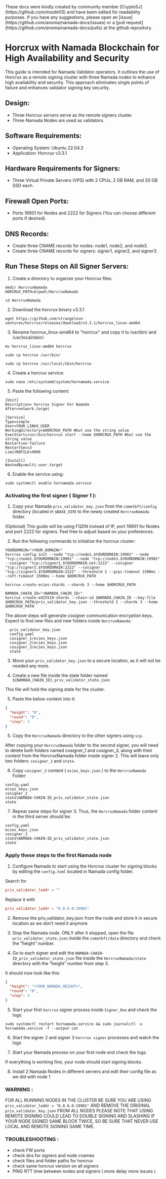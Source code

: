 
<Callout type="info" emoji="🫶">
These docs were kindly created by community member [CryptoSJ](https://github.com/msobh13) and have been edited for readability purposes. If you have any suggestions, please open an [issue](https://github.com/anoma/namada-docs/issues) or a [pull request](https://github.com/anoma/namada-docs/pulls) at the github repository.
</Callout>


# Horcrux with Namada Blockchain for High Availability and Security

This guide is intended for Namada Validator operators. It outlines the use of Horcrux as a remote signing cluster with three Namada nodes to enhance high availability and security. This approach eliminates single points of failure and enhances validator signing key security.

## Design:

- Three Horcrux servers serve as the remote signers cluster.
- Three Namada Nodes are used as validators.

## Software Requirements:

- Operating System: Ubuntu 22.04.3
- Application: Horcrux v3.3.1

## Hardware Requirements for Signers:

- Three Virtual Private Servers (VPS) with 2 CPUs, 2 GB RAM, and 20 GB SSD each.

## Firewall Open Ports:

- Ports 19901 for Nodes and 2222 for Signers (You can choose different ports if desired).

## DNS Records:

- Create three CNAME records for nodes: node1, node2, and node3.
- Create three CNAME records for signers: signer1, signer2, and signer3.

## Run These Steps on All Signer Servers:

1. Create a directory to organize your Horcrux files:

```shell copy
mkdir HorcruxNamada
HORCRUX_PATH=$(pwd)/HorcruxNamada
```

```shell copy
cd HorcruxNamada
```

2. Download the horcrux binary v3.3.1

```shell copy
wget https://github.com/strangelove-ventures/horcrux/releases/download/v3.3.1/horcrux_linux-amd64
```

3. Rename horcrux_linux-amd64 to "horcrux" and copy it to /usr/bin/ and /usr/local/sbin/:

```shell copy
mv horcrux_linux-amd64 horcrux
```

```shell copy
sudo cp horcrux /usr/bin/
```

```shell copy
sudo cp horcrux /usr/local/sbin/horcrux
```

4. Create a horcrux service:

```shell copy
sudo nano /etc/systemd/system/hornamada.service
```

5. Paste the following content:

```shell
[Unit]
Description= horcrux Signer For Namada
After=network.target

[Service]
Type=simple
User=YOUR_LINUX_USER
WorkingDirectory=$HORCRUX_PATH #but use the string value
ExecStart=/usr/bin/horcrux start --home $HORCRUX_PATH #but use the string value
Restart=on-failure
RestartSec=3
LimitNOFILE=4096

[Install]
WantedBy=multi-user.target
```

6. Enable the service using:

```shell copy
sudo systemctl enable hornamada.service
```


### Activating the first signer ( Signer 1 ):

1. Copy your Namada `priv_validator_key.json` from the `cometbft/config` directory (located in `$BASE_DIR`) to the newly created `HorcruxNamada` folder.

(Optional) This guide will be using FQDN instead of IP, port 19901 for Nodes and port 2222 for signers. Feel free to adjust based on your preferences.

2. Run the following commands to initialize the horcrux cluster:

```shell copy
YOURDOMAIN="<YOUR_DOMAIN>"
horcrux config init --node "tcp://node1.$YOURDOMAIN:19901" --node "tcp://node2.$YOURDOMAIN:19901" --node "tcp://node3.$YOURDOMAIN:19901" --cosigner "tcp://signer1.$YOURDOMAIN.net:2222" --cosigner "tcp://signer2.$YOURDOMAIN:2222" --cosigner "tcp://signer3.$YOURDOMAIN:2222" --threshold 2 --grpc-timeout 1500ms --raft-timeout 1500ms --home $HORCRUX_PATH
```

```shell copy
horcrux create-ecies-shards --shards 3 --home $HORCRUX_PATH
```

```shell copy
NAMADA_CHAIN_ID="<NAMADA_CHAIN_ID>"
horcrux create-ed25519-shards --chain-id $NAMADA_CHAIN_ID --key-file $HORCRUX_PATH/priv_validator_key.json --threshold 2 --shards 3 --home $HORCRUX_PATH
```

The above steps will generate cosigner communication encryption keys.
Expect to find new files and new folders inside `HorcruxNamada`:

```shell
  priv_validator_key.json
  config.yaml
  cosigner_1/ecies_keys.json
  cosigner_2/ecies_keys.json
  cosigner_3/ecies_keys.json
  state
```

3. Move your `priv_validator_key.json` to a secure location, as it will not be needed any more.

4. Create a new file inside the state folder named `${NAMADA_CHAIN_ID}_priv_validator_state.json`  

This file will hold the signing state for the cluster.

5. Paste the below content into it:

```json
{
  "height": "0",
  "round": "0",
  "step": 3
}
```

5. Copy the `HorcruxNamada` directory to the other signers using `scp`.

After copying your `HorcruxNamada` folder to the second signer, you will need to delete both folders named cosigner_1 and cosigner_3, along with their content from the HorcruxNamada folder inside signer 2. This will leave only two folders: `cosigner_2` and `state`.

6. Copy `cosigner_2` content ( `ecies_keys.json` ) to the `HorcruxNamada` Folder:

```shell
config.yaml
ecies_keys.json
cosigner_2
state\NAMADA-CHAIN-ID_priv_validator_state.json
state
```
7. Repeat same steps for signer 3. Thus, the `HorcruxNamada` folder content in the third server should be: 

```shell
config.yaml
ecies_keys.json
cosigner_3
state\NAMADA-CHAIN-ID_priv_validator_state.json
state
```

### Apply these steps to the first Namada node 

1. Configure Namada to start using the Horcrux cluster for signing blocks by editing the `config.toml` located in Namada config folder.

Search for 

```toml
priv_validator_laddr = ""
```

Replace it with

```toml
priv_validator_laddr = "0.0.0.0:19901"
```

2. Remove the priv_validator_key.json from the node and store it in secure location as we don’t need it anymore 

3. Stop the Namada node. ONLY after it stopped, open the file `priv_validator_state.json` inside the `cometbft/data` directory and check the “height” number.

4. Go to each signer and edit the `NAMADA-CHAIN-ID_priv_validator_state.json` file inside the `HorcruxNamada/state` directory with the “height” number from step 3. 

It should now look like this:

```json
{
  "height": "<YOUR_NAMADA_HEIGHT>",
  "round": "0",
  "step": 3
}
```

5. Start your first `horcrux` signer process inside `Signer_One` and check the logs:

```shell copy
sudo systemctl restart hornamada.service && sudo journalctl -u hornamada.service -f --output cat
```


6. Start the signer 2 and signer 3 `horcrux signer` processes and watch the logs 

7. Start your Namada process on your first node and check the logs.

If everything is working fine, your node should start signing blocks.

8. Install 2 Namada Nodes in different servers and edit their config file as we did with node 1 

###  WARNING :
FOR ALL RUNNING NODES IN THE CLUSTER  BE SURE YOU ARE USING `priv_validator_laddr = "0.0.0.0:19901"` AND REMOVE THE ORIGINAL `priv_validator_key.json` FROM ALL NODES
PLEASE NOTE THAT USING REMOTE SIGNING COULD LEAD TO DOUBLE SIGNING AND SLASHING IF YOUR NODE SIGNED SAME BLOCK TWICE,
SO BE SURE THAT NEVER USE LOCAL AND REMOTE SIGNING SAME TIME.


### TROUBLESHOOTING :
  * check FW ports 
  * check dns for signers and node cnames 
  * check files and folder paths for horcrux 
  * check same horcrux version on all signers 
  * PING RTT time between nodes and signers ( more delay more issues )



